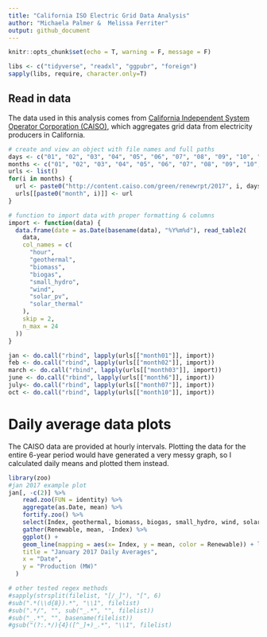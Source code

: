 ```yaml
---
title: "California ISO Electric Grid Data Analysis"
author: "Michaela Palmer &  Melissa Ferriter"
output: github_document
---
```


```r
knitr::opts_chunk$set(echo = T, warning = F, message = F)
```

```r
libs <- c("tidyverse", "readxl", "ggpubr", "foreign")
sapply(libs, require, character.only=T)
```

## Read in data

The data used in this analysis comes from [California Independent System Operator Corporation (CAISO)](http://www.caiso.com/green/renewableswatch.html), which aggregates grid data from electricity producers in California.
```r
# create and view an object with file names and full paths
days <- c("01", "02", "03", "04", "05", "06", "07", "08", "09", "10", "11", "12", "13", "14", "15", "16", "17", "18", "19", "20", "21", "22", "23", "24", "25", "26", "27", "28", "29", "30", "31")
months <- c("01", "02", "03", "04", "05", "06", "07", "08", "09", "10", "11", "12")
urls <- list()
for(i in months) {
  url <- paste0("http://content.caiso.com/green/renewrpt/2017", i, days, "_DailyRenewablesWatch.txt")
  urls[[paste0("month", i)]] <- url
}

```

```r
# function to import data with proper formatting & columns 
import <- function(data) {
  data.frame(date = as.Date(basename(data), "%Y%m%d"), read_table2( 
    data,
    col_names = c(
      "hour",
      "geothermal",
      "biomass",
      "biogas",
      "small_hydro",
      "wind",
      "solar_pv",
      "solar_thermal"
    ),
    skip = 2,
    n_max = 24
  )) 
}

jan <- do.call("rbind", lapply(urls[["month01"]], import))
feb <- do.call("rbind", lapply(urls[["month02"]], import))
march <- do.call("rbind", lapply(urls[["month03"]], import))
june <- do.call("rbind", lapply(urls[["month6"]], import))
july<- do.call("rbind", lapply(urls[["month07"]], import))
oct <- do.call("rbind", lapply(urls[["month10"]], import))

```

# Daily average data plots

The CAISO data are provided at hourly intervals. Plotting the data for the entire 6-year period would have generated a very messy graph, so I calculated daily means and plotted them instead.


```r
library(zoo)
#jan 2017 example plot
jan[, -c(2)] %>%
    read.zoo(FUN = identity) %>%
    aggregate(as.Date, mean) %>%
    fortify.zoo() %>%
    select(Index, geothermal, biomass, biogas, small_hydro, wind, solar_pv, solar_thermal) %>%
    gather(Renewable, mean, -Index) %>%
    ggplot() + 
    geom_line(mapping = aes(x= Index, y = mean, color = Renewable)) + labs(
    title = "January 2017 Daily Averages",
    x = "Date",
    y = "Production (MW)"
  )

```

```r
# other tested regex methods
#sapply(strsplit(filelist, "[/_]"), "[", 6)
#sub(".*(\\d{8}).*", "\\1", filelist)
#sub(".*/", "", sub("_.*", "", filelist))
#sub("_.*", "", basename(filelist))
#gsub("(?:.*/){4}([^_]+)_.*", "\\1", filelist)
```


